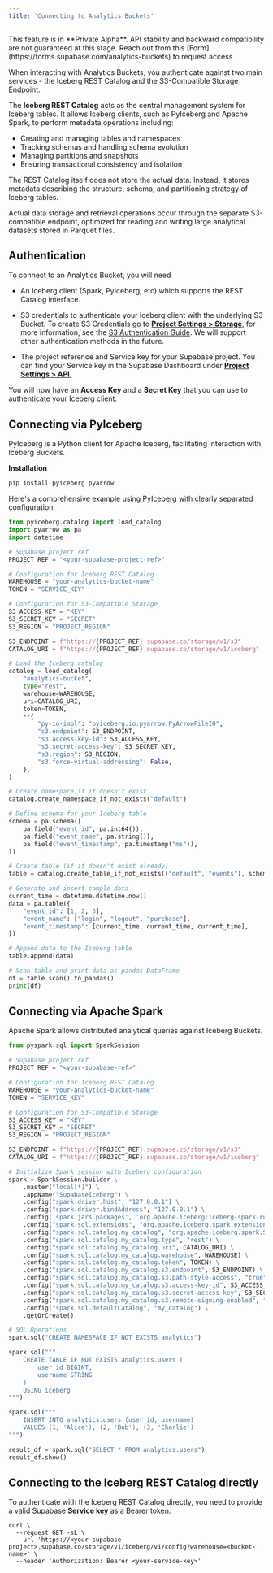 ```yaml
---
title: 'Connecting to Analytics Buckets'
---
```


<Admonition type="warning">
  This feature is in **Private Alpha**. API stability and backward compatibility are not guaranteed
  at this stage. Reach out from this [Form](https://forms.supabase.com/analytics-buckets) to request access
</Admonition>

When interacting with Analytics Buckets, you authenticate against two main services - the Iceberg REST Catalog and the S3-Compatible Storage Endpoint.

The **Iceberg REST Catalog** acts as the central management system for Iceberg tables. It allows Iceberg clients, such as PyIceberg and Apache Spark, to perform metadata operations including:

- Creating and managing tables and namespaces
- Tracking schemas and handling schema evolution
- Managing partitions and snapshots
- Ensuring transactional consistency and isolation

The REST Catalog itself does not store the actual data. Instead, it stores metadata describing the structure, schema, and partitioning strategy of Iceberg tables.

Actual data storage and retrieval operations occur through the separate S3-compatible endpoint, optimized for reading and writing large analytical datasets stored in Parquet files.

## Authentication

To connect to an Analytics Bucket, you will need

- An Iceberg client (Spark, PyIceberg, etc) which supports the REST Catalog interface.
- S3 credentials to authenticate your Iceberg client with the underlying S3 Bucket.
  To create S3 Credentials go to [**Project Settings > Storage**](https://supabase.com/dashboard/project/_/settings/storage), for more information, see the [S3 Authentication Guide](https://supabase.com/docs/guides/storage/s3/authentication). We will support other authentication methods in the future.

- The project reference and Service key for your Supabase project.
  You can find your Service key in the Supabase Dashboard under [**Project Settings > API**.](https://supabase.com/dashboard/project/_/settings/api-keys)

You will now have an **Access Key** and a **Secret Key** that you can use to authenticate your Iceberg client.

## Connecting via PyIceberg

PyIceberg is a Python client for Apache Iceberg, facilitating interaction with Iceberg Buckets.

**Installation**

```bash
pip install pyiceberg pyarrow
```

Here's a comprehensive example using PyIceberg with clearly separated configuration:

```python
from pyiceberg.catalog import load_catalog
import pyarrow as pa
import datetime

# Supabase project ref
PROJECT_REF = "<your-supabase-project-ref>"

# Configuration for Iceberg REST Catalog
WAREHOUSE = "your-analytics-bucket-name"
TOKEN = "SERVICE_KEY"

# Configuration for S3-Compatible Storage
S3_ACCESS_KEY = "KEY"
S3_SECRET_KEY = "SECRET"
S3_REGION = "PROJECT_REGION"

S3_ENDPOINT = f"https://{PROJECT_REF}.supabase.co/storage/v1/s3"
CATALOG_URI = f"https://{PROJECT_REF}.supabase.co/storage/v1/iceberg"

# Load the Iceberg catalog
catalog = load_catalog(
    "analytics-bucket",
    type="rest",
    warehouse=WAREHOUSE,
    uri=CATALOG_URI,
    token=TOKEN,
    **{
        "py-io-impl": "pyiceberg.io.pyarrow.PyArrowFileIO",
        "s3.endpoint": S3_ENDPOINT,
        "s3.access-key-id": S3_ACCESS_KEY,
        "s3.secret-access-key": S3_SECRET_KEY,
        "s3.region": S3_REGION,
        "s3.force-virtual-addressing": False,
    },
)

# Create namespace if it doesn't exist
catalog.create_namespace_if_not_exists("default")

# Define schema for your Iceberg table
schema = pa.schema([
    pa.field("event_id", pa.int64()),
    pa.field("event_name", pa.string()),
    pa.field("event_timestamp", pa.timestamp("ms")),
])

# Create table (if it doesn't exist already)
table = catalog.create_table_if_not_exists(("default", "events"), schema=schema)

# Generate and insert sample data
current_time = datetime.datetime.now()
data = pa.table({
    "event_id": [1, 2, 3],
    "event_name": ["login", "logout", "purchase"],
    "event_timestamp": [current_time, current_time, current_time],
})

# Append data to the Iceberg table
table.append(data)

# Scan table and print data as pandas DataFrame
df = table.scan().to_pandas()
print(df)
```

## Connecting via Apache Spark

Apache Spark allows distributed analytical queries against Iceberg Buckets.

```python
from pyspark.sql import SparkSession

# Supabase project ref
PROJECT_REF = "<your-supabase-ref>"

# Configuration for Iceberg REST Catalog
WAREHOUSE = "your-analytics-bucket-name"
TOKEN = "SERVICE_KEY"

# Configuration for S3-Compatible Storage
S3_ACCESS_KEY = "KEY"
S3_SECRET_KEY = "SECRET"
S3_REGION = "PROJECT_REGION"

S3_ENDPOINT = f"https://{PROJECT_REF}.supabase.co/storage/v1/s3"
CATALOG_URI = f"https://{PROJECT_REF}.supabase.co/storage/v1/iceberg"

# Initialize Spark session with Iceberg configuration
spark = SparkSession.builder \
    .master("local[*]") \
    .appName("SupabaseIceberg") \
    .config("spark.driver.host", "127.0.0.1") \
    .config("spark.driver.bindAddress", "127.0.0.1") \
    .config('spark.jars.packages', 'org.apache.iceberg:iceberg-spark-runtime-3.5_2.12:1.6.1,org.apache.iceberg:iceberg-aws-bundle:1.6.1') \
    .config("spark.sql.extensions", "org.apache.iceberg.spark.extensions.IcebergSparkSessionExtensions") \
    .config("spark.sql.catalog.my_catalog", "org.apache.iceberg.spark.SparkCatalog") \
    .config("spark.sql.catalog.my_catalog.type", "rest") \
    .config("spark.sql.catalog.my_catalog.uri", CATALOG_URI) \
    .config("spark.sql.catalog.my_catalog.warehouse", WAREHOUSE) \
    .config("spark.sql.catalog.my_catalog.token", TOKEN) \
    .config("spark.sql.catalog.my_catalog.s3.endpoint", S3_ENDPOINT) \
    .config("spark.sql.catalog.my_catalog.s3.path-style-access", "true") \
    .config("spark.sql.catalog.my_catalog.s3.access-key-id", S3_ACCESS_KEY) \
    .config("spark.sql.catalog.my_catalog.s3.secret-access-key", S3_SECRET_KEY) \
    .config("spark.sql.catalog.my_catalog.s3.remote-signing-enabled", "false") \
    .config("spark.sql.defaultCatalog", "my_catalog") \
    .getOrCreate()

# SQL Operations
spark.sql("CREATE NAMESPACE IF NOT EXISTS analytics")

spark.sql("""
    CREATE TABLE IF NOT EXISTS analytics.users (
        user_id BIGINT,
        username STRING
    )
    USING iceberg
""")

spark.sql("""
    INSERT INTO analytics.users (user_id, username)
    VALUES (1, 'Alice'), (2, 'Bob'), (3, 'Charlie')
""")

result_df = spark.sql("SELECT * FROM analytics.users")
result_df.show()
```

## Connecting to the Iceberg REST Catalog directly

To authenticate with the Iceberg REST Catalog directly, you need to provide a valid Supabase **Service key** as a Bearer token.

```
curl \
  --request GET -sL \
  --url 'https://<your-supabase-project>.supabase.co/storage/v1/iceberg/v1/config?warehouse=<bucket-name>' \
  --header 'Authorization: Bearer <your-service-key>'
```
